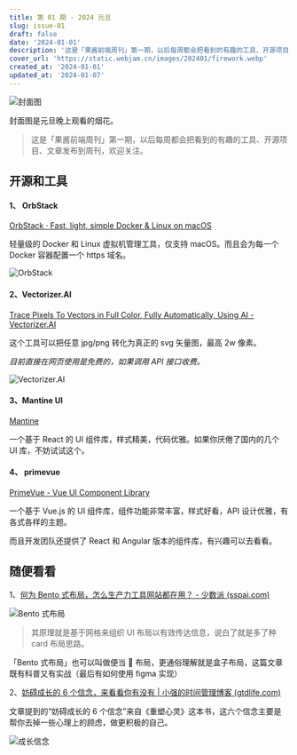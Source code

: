 ```yaml
---
title: 第 01 期 - 2024 元旦
slug: issue-01
draft: false
date: '2024-01-01'
description: '这是「果酱前端周刊」第一期，以后每周都会把看到的有趣的工具、开源项目、文章发布到周刊，欢迎关注。'
cover_url: 'https://static.webjam.cn/images/202401/firework.webp'
created_at: '2024-01-01'
updated_at: '2024-01-07'
---
```

![封面图](https://static.webjam.cn/images/202401/firework.webp)

封面图是元旦晚上观看的烟花。

> 这是「果酱前端周刊」第一期，以后每周都会把看到的有趣的工具、开源项目、文章发布到周刊，欢迎关注。

## 开源和工具

#### 1、 OrbStack

[OrbStack · Fast, light, simple Docker & Linux on macOS](https://orbstack.dev/)

轻量级的 Docker 和 Linux 虚拟机管理工具，仅支持 macOS。而且会为每一个 Docker 容器配置一个 https 域名。

![OrbStack](https://static.webjam.cn/images/202401/orbstack.webp)

#### 2、Vectorizer.AI

[Trace Pixels To Vectors in Full Color, Fully Automatically, Using AI - Vectorizer.AI](https://vectorizer.ai/)

这个工具可以把任意 jpg/png 转化为真正的 svg 矢量图，最高 2w 像素。

_目前直接在网页使用是免费的，如果调用 API 接口收费。_

![Vectorizer.AI](https://static.webjam.cn/images/202401/vectorizer.webp)

#### 3、Mantine UI

[Mantine](https://mantine.dev/)

一个基于 React 的 UI 组件库，样式精美，代码优雅。如果你厌倦了国内的几个 UI 库，不妨试试这个。

#### 4、 primevue

[PrimeVue - Vue UI Component Library](https://primevue.org/)

一个基于 Vue.js 的 UI 组件库，组件功能非常丰富，样式好看，API 设计优雅，有各式各样的主题。

而且开发团队还提供了 React 和 Angular 版本的组件库，有兴趣可以去看看。

## 随便看看

1、[何为 Bento 式布局，怎么生产力工具网站都在用？ - 少数派 (sspai.com)](https://sspai.com/post/84628)

![Bento 式布局](https://static.webjam.cn/images/202401/bento.webp)

> 其原理就是基于网格来组织 UI 布局以有效传达信息，说白了就是多了种 card 布局思路。

「Bento 式布局」也可以叫做便当 🍱 布局，更通俗理解就是盒子布局，这篇文章既有科普又有实战（最后有如何使用 figma 实现）

2、[妨碍成长的 6 个信念，来看看你有没有 | 小强的时间管理博客 (gtdlife.com)](https://www.gtdlife.com/2023/6410/chengzhangxinnian/)

文章提到的“妨碍成长的 6 个信念”来自《重塑心灵》这本书，这六个信念主要是帮你去掉一些心理上的顾虑，做更积极的自己。

![成长信念](https://static.webjam.cn/images/202401/chengzhangxinnian.webp)
